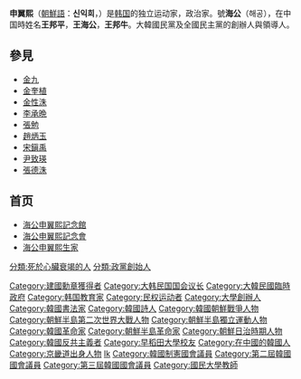 {{Infobox Korean name
|hangul=신익희
|hanja=申翼熙
|rr=Sin Ig-hye
|mr=Shun Ik-hee
|hangulho=해공
|hanjaho=海公
|rrho=Hai Gong
|mrho=Hae Kong
|tablewidth=265
|color=lavender
}}

'''申翼熙'''（[[朝鮮語|朝鮮語]]：'''신익희'''，{{bd|1892年|6月9日|1956年|5月5日|catIdx=Shin}}）是[[韩国|韩国]]的独立运动家，政治家。號'''海公'''（해공），在中国時姓名'''王邦平'''，'''王海公'''，'''王邦牛'''。大韓國民黨及全國民主黨的創辦人與領導人。

== 參見 ==
* [[金九|金九]]
* [[金奎植|金奎植]]
* [[金性洙|金性洙]]
* [[李承晩|李承晩]]
* [[張勉|張勉]]
* [[趙炳玉|趙炳玉]]
* [[宋鎭禹|宋鎭禹]]
* [[尹致瑛|尹致瑛]]
* [[張德洙|張德洙]]

== 首页 ==
* [https://web.archive.org/web/20060322030037/http://www.haegong.co.kr/ 海公申翼熙記念館] {{ko}}
* [https://web.archive.org/web/20130602121500/http://haegong.com/  海公申翼熙記念會] {{ko}}
* [http://www.cha.go.kr/korea/heritage/search/Culresult_Db_View.jsp?mc=KS_01_02_01&VdkVgwKey=23,00230000,11&queryText= 海公申翼熙生家] {{Wayback|url=http://www.cha.go.kr/korea/heritage/search/Culresult_Db_View.jsp?mc=KS_01_02_01&VdkVgwKey=23,00230000,11&queryText= |date=20160305013501 }} {{ko}}

{{politician-stub}}
{{korea-bio-stub}}

{{DEFAULTSORT:Shin}}
[[Category:建國勳章獲得者|Category:建國勳章獲得者]]
[[Category:大韩民国国会议长|Category:大韩民国国会议长]]
[[Category:大韓民國臨時政府|Category:大韓民國臨時政府]]
[[Category:韩国教育家|Category:韩国教育家]]
[[Category:民权运动者|Category:民权运动者]]
[[Category:大學創辦人|Category:大學創辦人]]
[[Category:韓國書法家|Category:韓國書法家]]
[[Category:韓國詩人|Category:韓國詩人]]
[[Category:韓國朝鮮戰爭人物|Category:韓國朝鮮戰爭人物]]
[[Category:朝鮮半島第二次世界大戰人物|Category:朝鮮半島第二次世界大戰人物]]
[[Category:朝鮮半島獨立運動人物|Category:朝鮮半島獨立運動人物]]
[[Category:韓國革命家|Category:韓國革命家]]
[[Category:朝鮮半島革命家|Category:朝鮮半島革命家]]
[[Category:朝鮮日治時期人物|Category:朝鮮日治時期人物]]
[[Category:韓國反共主義者|Category:韓國反共主義者]]
[[Category:早稻田大學校友|Category:早稻田大學校友]]
[[Category:在中國的韓國人|Category:在中國的韓國人]]
[[Category:京畿道出身人物|Category:京畿道出身人物]]
[[Category:申姓|Ik]]
[[分類:死於心臟衰竭的人|分類:死於心臟衰竭的人]]
[[Category:韓國制憲國會議員|Category:韓國制憲國會議員]]
[[Category:第二屆韓國國會議員|Category:第二屆韓國國會議員]]
[[Category:第三屆韓國國會議員|Category:第三屆韓國國會議員]]
[[分類:政黨創始人|分類:政黨創始人]]
[[Category:國民大學教師|Category:國民大學教師]]